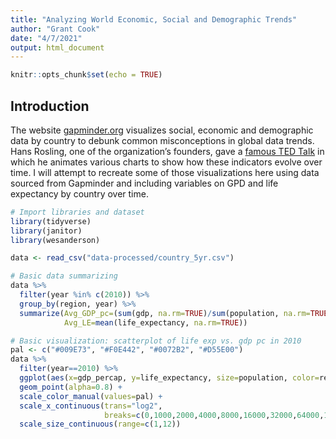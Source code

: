 ```yaml
---
title: "Analyzing World Economic, Social and Demographic Trends"
author: "Grant Cook"
date: "4/7/2021"
output: html_document
---
```


```r
knitr::opts_chunk$set(echo = TRUE)
```

## Introduction
The website [gapminder.org](gapminder.org) visualizes social, economic and demographic data by country to debunk common misconceptions in global data trends. Hans Rosling, one of the organization's founders, gave a [famous TED Talk](https://www.youtube.com/watch?v=jbkSRLYSojo&t=59s) in which he animates various charts to show how these indicators evolve over time. I will attempt to recreate some of those visualizations here using data sourced from Gapminder and including variables on GPD and life expectancy by country over time.


```r
# Import libraries and dataset
library(tidyverse)
library(janitor)
library(wesanderson)

data <- read_csv("data-processed/country_5yr.csv")
```

```r
# Basic data summarizing
data %>%
  filter(year %in% c(2010)) %>% 
  group_by(region, year) %>% 
  summarize(Avg_GDP_pc=(sum(gdp, na.rm=TRUE)/sum(population, na.rm=TRUE)),
            Avg_LE=mean(life_expectancy, na.rm=TRUE))
```

```r
# Basic visualization: scatterplot of life exp vs. gdp pc in 2010
pal <- c("#009E73", "#F0E442", "#0072B2", "#D55E00")
data %>% 
  filter(year==2010) %>% 
  ggplot(aes(x=gdp_percap, y=life_expectancy, size=population, color=region)) +
  geom_point(alpha=0.8) +
  scale_color_manual(values=pal) +
  scale_x_continuous(trans="log2",
                     breaks=c(0,1000,2000,4000,8000,16000,32000,64000,128000)) +
  scale_size_continuous(range=c(1,12))

```

